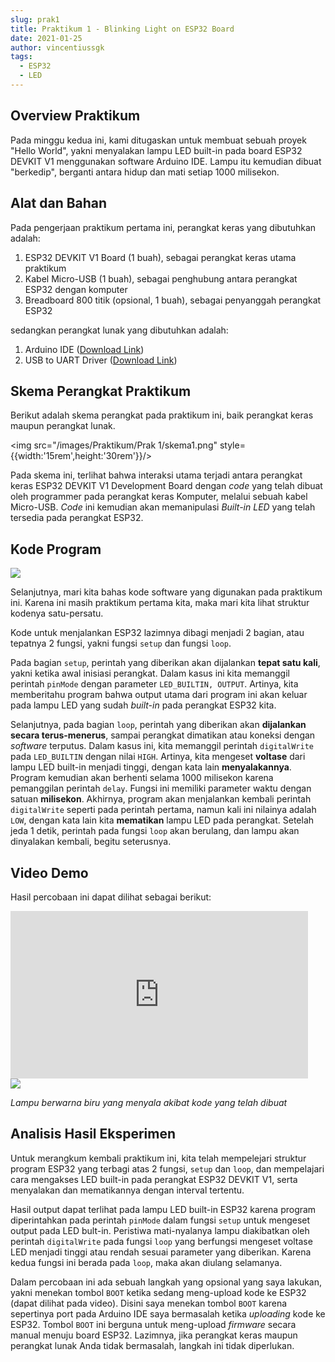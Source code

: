 ```yaml
---
slug: prak1
title: Praktikum 1 - Blinking Light on ESP32 Board
date: 2021-01-25
author: vincentiussgk
tags:
  - ESP32
  - LED
---
```


## Overview Praktikum

Pada minggu kedua ini, kami ditugaskan untuk membuat sebuah proyek "Hello World", yakni menyalakan lampu LED built-in pada board ESP32 DEVKIT V1 menggunakan software
Arduino IDE. Lampu itu kemudian dibuat "berkedip", berganti antara hidup dan mati setiap 1000 milisekon. 

## Alat dan Bahan

Pada pengerjaan praktikum pertama ini, perangkat keras yang dibutuhkan adalah:

1. ESP32 DEVKIT V1 Board (1 buah), sebagai perangkat keras utama praktikum
2. Kabel Micro-USB (1 buah), sebagai penghubung antara perangkat ESP32 dengan komputer
3. Breadboard 800 titik (opsional, 1 buah), sebagai penyanggah perangkat ESP32

sedangkan perangkat lunak yang dibutuhkan adalah:

1. Arduino IDE ([Download Link](https://www.arduino.cc/en/software))
2. USB to UART Driver ([Download Link](https://www.silabs.com/developers/usb-to-uart-bridge-vcp-drivers))

## Skema Perangkat Praktikum

Berikut adalah skema perangkat pada praktikum ini, baik perangkat keras maupun perangkat lunak.

<img src="/images/Praktikum/Prak 1/skema1.png" style={{width:'15rem',height:'30rem'}}/>

Pada skema ini, terlihat bahwa interaksi utama terjadi antara perangkat keras ESP32 DEVKIT V1 Development Board dengan *code* yang telah 
dibuat oleh programmer pada perangkat keras Komputer, melalui sebuah kabel Micro-USB. *Code* ini kemudian akan memanipulasi 
*Built-in LED* yang telah tersedia pada perangkat ESP32.

## Kode Program

<img src="/images/Praktikum/Prak 1/Code_1.PNG"/>

Selanjutnya, mari kita bahas kode software yang digunakan pada praktikum ini. 
Karena ini masih praktikum pertama kita, maka mari kita lihat struktur kodenya satu-persatu.

Kode untuk menjalankan ESP32 lazimnya dibagi menjadi 2 bagian, atau tepatnya 2 fungsi, yakni fungsi ``setup`` dan fungsi ``loop``.

Pada bagian ``setup``, perintah yang diberikan akan dijalankan **tepat satu kali**, yakni ketika awal inisiasi perangkat. Dalam kasus ini
kita memanggil perintah ``pinMode`` dengan parameter ``LED_BUILTIN, OUTPUT``. Artinya, kita memberitahu program bahwa output utama dari program ini
akan keluar pada lampu LED yang sudah *built-in* pada perangkat ESP32 kita.

Selanjutnya, pada bagian ``loop``, perintah yang diberikan akan **dijalankan secara terus-menerus**, sampai perangkat dimatikan atau koneksi dengan *software* terputus.
Dalam kasus ini, kita memanggil perintah ``digitalWrite`` pada ``LED_BUILTIN`` dengan nilai ``HIGH``. Artinya, kita mengeset **voltase** dari lampu
LED built-in menjadi tinggi, dengan kata lain **menyalakannya**. Program kemudian akan berhenti selama 1000 milisekon karena pemanggilan perintah ``delay``.
Fungsi ini memiliki parameter waktu dengan satuan **milisekon**. Akhirnya, program akan menjalankan kembali perintah ``digitalWrite`` seperti pada 
perintah pertama, namun kali ini nilainya adalah ``LOW``, dengan kata lain kita **mematikan** lampu LED pada perangkat. Setelah jeda 1 detik, perintah pada
fungsi ``loop`` akan berulang, dan lampu akan dinyalakan kembali, begitu seterusnya.

## Video Demo

Hasil percobaan ini dapat dilihat sebagai berikut:

<iframe width="476" height="267.75" src="https://www.youtube.com/embed/gsftULYAgGw" frameborder="0" allow="accelerometer; autoplay; clipboard-write; encrypted-media; gyroscope; picture-in-picture" allowFullScreen></iframe>
<br/>
<img src="/images/Praktikum/Prak 1/hasil1.jpg" style={{width:'15rem',height:'26.65625rem'}}/>

*Lampu berwarna biru yang menyala akibat kode yang telah dibuat*

## Analisis Hasil Eksperimen

Untuk merangkum kembali praktikum ini, kita telah mempelejari struktur program ESP32 yang terbagi atas 2 fungsi, ``setup`` dan ``loop``, dan mempelajari
cara mengakses LED built-in pada perangkat ESP32 DEVKIT V1, serta menyalakan dan mematikannya dengan interval tertentu. 

Hasil output dapat terlihat pada lampu LED built-in ESP32 karena program diperintahkan pada perintah ``pinMode`` dalam fungsi ``setup`` 
untuk mengeset output pada LED bult-in. Peristiwa mati-nyalanya lampu diakibatkan oleh perintah ``digitalWrite`` pada fungsi ``loop`` 
yang berfungsi mengeset voltase LED menjadi tinggi atau rendah sesuai parameter yang diberikan. Karena kedua fungsi ini berada pada ``loop``,
 maka akan diulang selamanya.

Dalam percobaan ini ada sebuah langkah yang opsional yang saya lakukan, yakni menekan tombol ``BOOT`` ketika sedang meng-upload kode ke ESP32 (dapat dilihat pada
video). Disini saya menekan tombol ``BOOT`` karena sepertinya port pada Arduino IDE saya bermasalah ketika *uploading* kode ke ESP32. 
Tombol ``BOOT`` ini berguna untuk meng-upload *firmware* secara manual menuju board ESP32. Lazimnya, jika perangkat keras maupun 
perangkat lunak Anda tidak bermasalah, langkah ini tidak diperlukan.